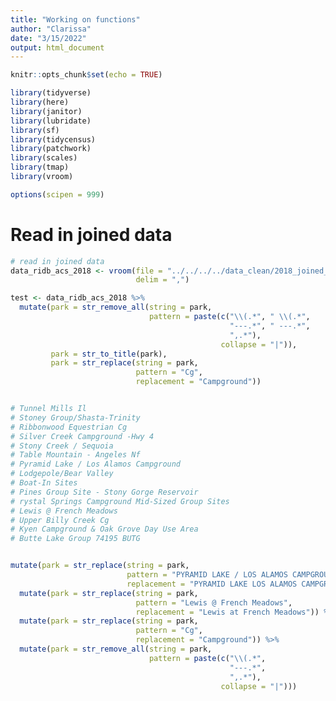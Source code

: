 ```yaml
---
title: "Working on functions"
author: "Clarissa"
date: "3/15/2022"
output: html_document
---
```


```r
knitr::opts_chunk$set(echo = TRUE)

library(tidyverse)
library(here)
library(janitor)
library(lubridate)
library(sf)
library(tidycensus)
library(patchwork)
library(scales)
library(tmap)
library(vroom)

options(scipen = 999)
```


# Read in joined data

```r
# read in joined data
data_ridb_acs_2018 <- vroom(file = "../../../../data_clean/2018_joined_data.csv",
                            delim = ",")
```





```r
test <- data_ridb_acs_2018 %>%
  mutate(park = str_remove_all(string = park,
                               pattern = paste(c("\\(.*", " \\(.*",
                                                 "---.*", " ---.*",
                                                 ",.*"),
                                               collapse = "|")),
         park = str_to_title(park),
         park = str_replace(string = park,
                            pattern = "Cg",
                            replacement = "Campground"))


# Tunnel Mills Il
# Stoney Group/Shasta-Trinity
# Ribbonwood Equestrian Cg
# Silver Creek Campground -Hwy 4
# Stony Creek / Sequoia
# Table Mountain - Angeles Nf
# Pyramid Lake / Los Alamos Campground
# Lodgepole/Bear Valley
# Boat-In Sites
# Pines Group Site - Stony Gorge Reservoir
# rystal Springs Campground Mid-Sized Group Sites
# Lewis @ French Meadows
# Upper Billy Creek Cg
# Kyen Campground & Oak Grove Day Use Area
# Butte Lake Group 74195 BUTG


mutate(park = str_replace(string = park,
                          pattern = "PYRAMID LAKE / LOS ALAMOS CAMPGROUND",
                          replacement = "PYRAMID LAKE LOS ALAMOS CAMPGROUND")) %>%
  mutate(park = str_replace(string = park,
                            pattern = "Lewis @ French Meadows",
                            replacement = "Lewis at French Meadows")) %>%
  mutate(park = str_replace(string = park,
                            pattern = "Cg",
                            replacement = "Campground")) %>%
  mutate(park = str_remove_all(string = park,
                               pattern = paste(c("\\(.*",
                                                 "---.*",
                                                 ",.*"),
                                               collapse = "|")))
```






